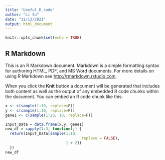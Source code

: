 ```yaml
---
title: "Useful_R_code"
author: "Li Su"
date: "11/13/2021"
output: html_document
---
```


```r
knitr::opts_chunk$set(echo = TRUE)
```

## R Markdown

This is an R Markdown document. Markdown is a simple formatting syntax for authoring HTML, PDF, and MS Word documents. For more details on using R Markdown see <http://rmarkdown.rstudio.com>.

When you click the **Knit** button a document will be generated that includes both content as well as the output of any embedded R code chunks within the document. You can embed an R code chunk like this:

```r
x <- c(sample(1:10, replace=F))
y <- c(sample(1:10, replace=F))
gene1 <- c(sample(1:20, 10, replace=F))

Input_Data = data.frame(x,y, gene1)
new_df = sapply(1:3, function(j) {
  return(Input_Data[sample(1:10, 
                                  replace = FALSE), 
                           1 + 2])
  })
new_df
```

